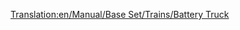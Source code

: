 [[Translation:en/Manual/Base Set/Trains/Battery Truck]]
{{es/Vagones|Imagen=[[File:en/Batterytruck.png]]
|Nombre=Vagón de Pilas
|PrecioNormal=2.296 € (1.148 £)
|PesoNormal=18 / 23 t
|CapacidadNormal=22 pilas
|PrecioMono="
|PesoMono=18 / 24 t
|CapacidadMono=27 pilas
|PrecioMag="
|PesoMag=18 / 25 t
|CapacidadMag=29 pilas
|Descripción=El '''vagón de pilas''' transporta [[es/Manual/Base Set/Cargos/Pilas|pilas]] desde la [[es/Manual/Base Set/Industries/Granja de pilas|granja de pilas]] hasta la [[es/Manual/Base Set/Industries/Fábrica de juguetes|fábrica de juguetes]] en el clima [[es/Manual/Clima#Fantasía|fantasía]]
}}